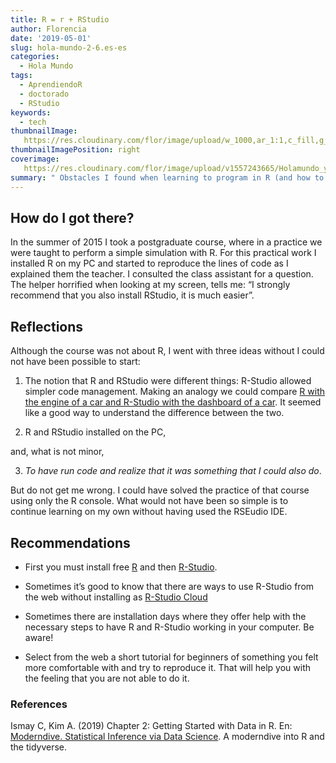 ```yaml
---
title: R = r + RStudio 
author: Florencia
date: '2019-05-01'
slug: hola-mundo-2-6.es-es
categories:
  - Hola Mundo
tags:
  - AprendiendoR
  - doctorado
  - RStudio
keywords:
  - tech
thumbnailImage: 
   https://res.cloudinary.com/flor/image/upload/w_1000,ar_1:1,c_fill,g_auto,e_art:hokusai/v1557182739/4_bpjexb.png
thumbnailImagePosition: right
coverimage:
   https://res.cloudinary.com/flor/image/upload/v1557243665/Holamundo_youtube_xmwuwc.png
summary: " Obstacles I found when learning to program in R (and how to overcome them)"
---
```


## How do I got there?

 In the summer of 2015 I took a postgraduate course, where in a practice we were taught to perform a simple simulation with R. For this practical work I installed R on my PC and started to reproduce the lines of code as I explained them the teacher. I consulted the class assistant for a question. The helper horrified when looking at my screen, tells me: "I strongly recommend that you also install RStudio, it is much easier".

## Reflections
 Although the course was not about R, I went with three ideas without I could not have been possible to start: 

1) The notion that R and RStudio were different things: R-Studio allowed simpler code management.
Making an analogy we could compare [R with the engine of a car and R-Studio with the dashboard of a car](https://moderndive.com/2-getting-started.html). It seemed like a good way to understand the difference between the two.

2) R and RStudio installed on the PC,

and, what is not minor,

3) *To have run code and realize that it was something that I could also do*.

But do not get me wrong. I could have solved the practice of that course using only the R console. What would not have been so simple is to continue learning on my own without having used the RSEudio IDE.

## Recommendations
* First you must install free [R](https://www.r-project.org/) and then [R-Studio](https://www.rstudio.com/products/rstudio/download/).

* Sometimes it's good to know that there are ways to use R-Studio from the web without installing as [R-Studio Cloud](https://rstudio.cloud/)

* Sometimes there are installation days where they offer help with the necessary steps to have R and R-Studio working in your computer. Be aware!

* Select from the web a short tutorial for beginners of something you felt more comfortable with and try to reproduce it. That will help you with the feeling that you are not able to do it.

### References

Ismay C, Kim A. (2019) Chapter 2: Getting Started with Data in R. En: [Moderndive. Statistical Inference via Data Science](https://moderndive.com/). A moderndive into R and the tidyverse.

